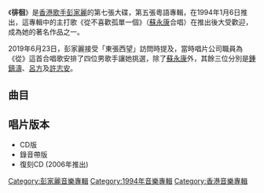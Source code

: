 {{Unreferenced|time=2019-11-15T20:22:26+00:00}}
{{Album infobox | <!-- See Wikipedia:WikiProject_Albums -->
|  Name        = 徘徊
|  Type        = [[專輯|專輯]]
|  Artist      = [[彭家麗|彭家麗]]
|  Cover       = 彭家麗 徘徊.jpg
|  Released    = 1994年1月6日
|  Recorded    = 1993年10月
|  Genre       = [[粵語流行音樂|粵語流行音樂]]
|  Length      = 43:13
|  Label       = [[索尼音樂娛樂_(香港)|Sony Music]]
|  Number      = 
|  Producer    = [[馮鏡輝|馮鏡輝]]
|  Last album  = [[新曲+精選_(彭家麗)|新曲+精選]]<br />（1993年6月23日）
|  This album  = '''徘徊'''<br />（1994年1月6日）
|  Next album  = [[日女人|日女人]]<br />（1994年7月28日）
}}

《'''徘徊'''》是[[香港|香港]][[歌手|歌手]][[彭家麗|彭家麗]]的第七張大碟，第五張粵語專輯，在1994年1月6日推出，這專輯中的主打歌《從不喜歡孤單一個》（[[蘇永康|蘇永康]]合唱）在推出後大受歡迎，成為她的著名作品之一。

2019年6月23日，彭家麗接受「東張西望」訪問時提及，當時唱片公司職員為《從》這首合唱歌安排了四位男歌手讓她挑選，除了[[蘇永康|蘇永康]]外，其餘三位分別是[[鍾鎮濤|鍾鎮濤]]、[[呂方|呂方]]及[[許志安|許志安]]。

==曲目==
{{Tracklist
| collapsed = 
| headline = 
| font_size = 
| total_length =

| all_writing = 
| all_music = 
| all_lyrics = 
| all_arranger = 
| all_producer = 
| all_except =

| extra_column =

| title1 = 原來只喜歡孤單一個
| note1 =
| longnote1 = 第一主打<br/>改編自[[裘海正|裘海正]]的《你說你比較習慣一個人》<br/>同曲曲目：[[彭羚|彭羚]]《把你怨恨》 
| music1 = [[游鴻明|游鴻明]]
| lyrics1 = [[林夕|林夕]]
| arranger1 = [[盧東尼|盧東尼]]
| producer1 = [[馮鏡輝|馮鏡輝]]
| extra1 = 
| length1 =

| title2 = 從不喜歡孤單一個
| note2 = [[蘇永康|蘇永康]]合唱
| longnote2 = 改編自[[林隆璇|林隆璇]]&[[陳曉娟|陳曉娟]]的《是你決定我的傷心》
| music2 = [[許卿耀|許卿耀]]<br/>[[林隆璇|林隆璇]]
| lyrics2 = [[林振強|林振強]]
| arranger2 = [[盧東尼|盧東尼]]
| producer2 = [[馮鏡輝|馮鏡輝]]
| extra2 = 
| length2 = 4:30

| title3 = 我一個女仔
| note3 =
| longnote3 = 改編自[[渡邊美里|渡邊美里]]歌曲《若きモンスターの逆襲》 
| music3 = [[岡村靖幸|岡村靖幸]]
| lyrics3 = [[向雪懷|向雪懷]]
| arranger3 = [[蘇德華|蘇德華]]
| producer3 = [[馮鏡輝|馮鏡輝]]
| extra3 = 
| length3 =

| title4 = 行動派
| note4 =
| longnote4 = 改編自[[瀬能あづさ|瀬能あづさ]]歌曲《失恋カフェ》 
| music4 = [[高見澤俊彥|高見澤俊彥]]
| lyrics4 = [[陳少琪|陳少琪]]
| arranger4 = [[甘志偉|甘志偉]]
| producer4 = [[馮鏡輝|馮鏡輝]]
| extra4 = 
| length4 =

| title5 = 勾引著未來
| note5 = 
| longnote5 = 
| music5 = [[鮑比達|鮑比達]]
| lyrics5 = [[周禮茂|周禮茂]]
| arranger5 = [[鮑比達|鮑比達]]
| producer5 = [[馮鏡輝|馮鏡輝]]
| extra5 = 
| length5 =

| title6 = 霓虹夜雨 
| note6 = 
| longnote6 = 改編自スターダスト・レビュー歌曲《木蘭の涙》
| music6 = [[柿沼保潔|柿沼保潔]]
| lyrics6 = [[潘偉源|潘偉源]]
| arranger6 = [[甘志偉|甘志偉]]
| producer6 = [[馮鏡輝|馮鏡輝]]
| extra6 = 
| length6 =

| title7 = 美女與野獸
| note7 =
| longnote7 = 改編自山根康広歌曲《Good-bye Love Road》
| music7 = [[山根康廣|山根康廣]]
| lyrics7 = [[向雪懷|向雪懷]]
| arranger7 = [[盧東尼|盧東尼]]
| producer7 = [[馮鏡輝|馮鏡輝]]
| extra7 = 
| length7 =

| title8 = 三心兩意
| note8 = 
| longnote8 = 
| music8 = [[甘志偉|甘志偉]]
| lyrics8 = [[林夕|林夕]]
| arranger8 = [[甘志偉|甘志偉]]
| producer8 = [[馮鏡輝|馮鏡輝]]
| extra8 = 
| length8 =

| title9 = 世界仍是我們的
| note9 =
| longnote9 = 第三主打 、改編自小野正利歌曲《forever my love》
| music9 = [[佐藤健|佐藤健]]
| lyrics9 = [[潘偉源|潘偉源]]
| arranger9 = [[蘇德華|蘇德華]]
| producer9 = [[馮鏡輝|馮鏡輝]]
| extra9 = 
| length9 =

| title10 = Denpasar Moon
| note10 =
| longnote10 = 改編自[[Sabah_Habas_Mustapha|Sabah Habas Mustapha]]歌曲《Denpasar Moon》
| music10 = [[Sabah_Habas_Mustapha|Sabah Habas Mustapha]]
| lyrics10 = [[潘偉源|潘偉源]]
| arranger10 = [[鮑比達|鮑比達]]
| producer10 = [[馮鏡輝|馮鏡輝]]
| extra10 = 
| length10 =
}}

==唱片版本==
*CD版
*錄音帶版
*復刻CD (2006年推出)

[[Category:彭家麗音樂專輯|Category:彭家麗音樂專輯]]
[[Category:1994年音樂專輯|Category:1994年音樂專輯]]
[[Category:香港音樂專輯|Category:香港音樂專輯]]
